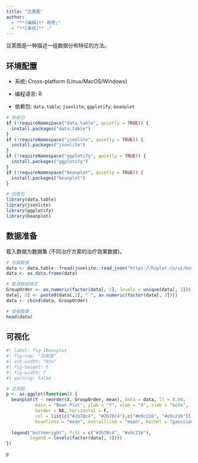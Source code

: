 ```yaml
---
title: "豆荚图"
author:
  - "**[编辑]** 郑虎;"
  - "**[审核]** ."
---
```


豆荚图是一种描述一组数据分布特征的方法。

## 环境配置

-   系统: Cross-platform (Linux/MacOS/Windows)

-   编程语言: R

-   依赖包: `data.table`; `jsonlite`; `ggplotify`; `beanplot`

```r
# 安装包
if (!requireNamespace("data.table", quietly = TRUE)) {
  install.packages("data.table")
}
if (!requireNamespace("jsonlite", quietly = TRUE)) {
  install.packages("jsonlite")
}
if (!requireNamespace("ggplotify", quietly = TRUE)) {
  install.packages("ggplotify")
}
if (!requireNamespace("beanplot", quietly = TRUE)) {
  install.packages("beanplot")
}

# 加载包
library(data.table)
library(jsonlite)
library(ggplotify)
library(beanplot)
```

## 数据准备

载入数据为数据集 (不同治疗方案的治疗效果数据)。

```r
# 加载数据
data <- data.table::fread(jsonlite::read_json("https://hiplot.cn/ui/basic/beanplot/data.json")$exampleData$textarea[[1]])
data <- as.data.frame(data)

# 整理数据格式
GroupOrder <- as.numeric(factor(data[, 2], levels = unique(data[, 2])))
data[, 2] <- paste0(data[,2], " ", as.numeric(factor(data[, 3])))
data <- cbind(data, GroupOrder)

# 查看数据
head(data)
```

## 可视化

```r
#| label: fig-1Beanplot
#| fig-cap: "豆荚图"
#| out.width: "95%"
#| fig-height: 5
#| fig-width: 7
#| warning: false

# 豆荚图
p <- as.ggplot(function() {
  beanplot(Y ~ reorder(X, GroupOrder, mean), data = data, ll = 0.04,
           main = "Bean Plot", ylab = "Y", xlab = "X", side = "both",
           border = NA, horizontal = F, 
           col = list(c("#2b70c4", "#2b70c4"),c("#e9c216", "#e9c216")),
           beanlines = "mean", overallline = "mean", kernel = "gaussian")
  
  legend("bottomright", fill = c("#2b70c4", "#e9c216"),
         legend = levels(factor(data[, 3])))
})

p
```



